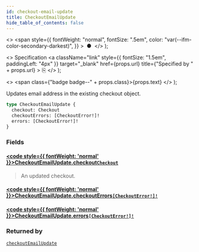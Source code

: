 ```yaml
---
id: checkout-email-update
title: CheckoutEmailUpdate
hide_table_of_contents: false
---
```


  <>
    <span
      style={{
        fontWeight: "normal",
        fontSize: ".5em",
        color: "var(--ifm-color-secondary-darkest)",
      }}
    >
      &nbsp;●&nbsp;
    </span>
  </>
);

  <>
    Specification
    <a
      className="link"
      style={{ fontSize: "1.5em", paddingLeft: "4px" }}
      target="\_blank"
      href={props.url}
      title={"Specified by " + props.url}
    >
      ⎘
    </a>
  </>
);

  <>
    <span class={"badge badge--" + props.class}>{props.text}</span>
  </>
);

Updates email address in the existing checkout object.

```graphql
type CheckoutEmailUpdate {
  checkout: Checkout
  checkoutErrors: [CheckoutError!]!
  errors: [CheckoutError!]!
}
```

### Fields

#### [<code style={{ fontWeight: 'normal' }}>CheckoutEmailUpdate.<b>checkout</b></code>](#)<Bullet />[`Checkout`](../../api-reference/objects/checkout) <Badge class="secondary" text="object"/>

> An updated checkout.

#### [<code style={{ fontWeight: 'normal' }}>CheckoutEmailUpdate.<b>checkoutErrors</b></code>](#)<Bullet />[`[CheckoutError!]!`](../../api-reference/objects/checkout-error) <Badge class="secondary" text="non-null"/> <Badge class="secondary" text="object"/>

>

#### [<code style={{ fontWeight: 'normal' }}>CheckoutEmailUpdate.<b>errors</b></code>](#)<Bullet />[`[CheckoutError!]!`](../../api-reference/objects/checkout-error) <Badge class="secondary" text="non-null"/> <Badge class="secondary" text="object"/>

>

### Returned by

[`checkoutEmailUpdate`](../../api-reference/mutations/checkout-email-update) <Badge class="secondary" text="mutation"/>

